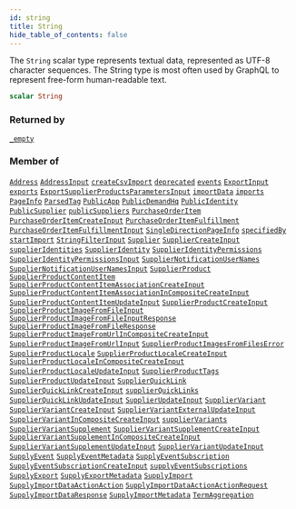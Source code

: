 ```yaml
---
id: string
title: String
hide_table_of_contents: false
---
```








The `String` scalar type represents textual data, represented as UTF-8 character sequences. The String type is most often used by GraphQL to represent free-form human-readable text.

```graphql
scalar String
```




### Returned by

[`_empty`](/supply/api/graphql-admin/reference/queries/empty)  <Badge class="secondary" text="query"/>

### Member of

[`Address`](/supply/api/graphql-admin/reference/objects/address)  <Badge class="secondary" text="object"/><Bullet />[`AddressInput`](/supply/api/graphql-admin/reference/inputs/address-input)  <Badge class="secondary" text="input"/><Bullet />[`createCsvImport`](/supply/api/graphql-admin/reference/mutations/create-csv-import)  <Badge class="secondary" text="mutation"/><Bullet />[`deprecated`](/supply/api/graphql-admin/reference/directives/deprecated)  <Badge class="secondary" text="directive"/><Bullet />[`events`](/supply/api/graphql-admin/reference/queries/events)  <Badge class="secondary" text="query"/><Bullet />[`ExportInput`](/supply/api/graphql-admin/reference/inputs/export-input)  <Badge class="secondary" text="input"/><Bullet />[`exports`](/supply/api/graphql-admin/reference/queries/exports)  <Badge class="secondary" text="query"/><Bullet />[`ExportSupplierProductsParametersInput`](/supply/api/graphql-admin/reference/inputs/export-supplier-products-parameters-input)  <Badge class="secondary" text="input"/><Bullet />[`importData`](/supply/api/graphql-admin/reference/queries/import-data)  <Badge class="secondary" text="query"/><Bullet />[`imports`](/supply/api/graphql-admin/reference/queries/imports)  <Badge class="secondary" text="query"/><Bullet />[`PageInfo`](/supply/api/graphql-admin/reference/objects/page-info)  <Badge class="secondary" text="object"/><Bullet />[`ParsedTag`](/supply/api/graphql-admin/reference/objects/parsed-tag)  <Badge class="secondary" text="object"/><Bullet />[`PublicApp`](/supply/api/graphql-admin/reference/objects/public-app)  <Badge class="secondary" text="object"/><Bullet />[`PublicDemandHq`](/supply/api/graphql-admin/reference/objects/public-demand-hq)  <Badge class="secondary" text="object"/><Bullet />[`PublicIdentity`](/supply/api/graphql-admin/reference/objects/public-identity)  <Badge class="secondary" text="object"/><Bullet />[`PublicSupplier`](/supply/api/graphql-admin/reference/objects/public-supplier)  <Badge class="secondary" text="object"/><Bullet />[`publicSuppliers`](/supply/api/graphql-admin/reference/queries/public-suppliers)  <Badge class="secondary" text="query"/><Bullet />[`PurchaseOrderItem`](/supply/api/graphql-admin/reference/objects/purchase-order-item)  <Badge class="secondary" text="object"/><Bullet />[`PurchaseOrderItemCreateInput`](/supply/api/graphql-admin/reference/inputs/purchase-order-item-create-input)  <Badge class="secondary" text="input"/><Bullet />[`PurchaseOrderItemFulfillment`](/supply/api/graphql-admin/reference/objects/purchase-order-item-fulfillment)  <Badge class="secondary" text="object"/><Bullet />[`PurchaseOrderItemFulfillmentInput`](/supply/api/graphql-admin/reference/inputs/purchase-order-item-fulfillment-input)  <Badge class="secondary" text="input"/><Bullet />[`SingleDirectionPageInfo`](/supply/api/graphql-admin/reference/objects/single-direction-page-info)  <Badge class="secondary" text="object"/><Bullet />[`specifiedBy`](/supply/api/graphql-admin/reference/directives/specified-by)  <Badge class="secondary" text="directive"/><Bullet />[`startImport`](/supply/api/graphql-admin/reference/mutations/start-import)  <Badge class="secondary" text="mutation"/><Bullet />[`StringFilterInput`](/supply/api/graphql-admin/reference/inputs/string-filter-input)  <Badge class="secondary" text="input"/><Bullet />[`Supplier`](/supply/api/graphql-admin/reference/objects/supplier)  <Badge class="secondary" text="object"/><Bullet />[`SupplierCreateInput`](/supply/api/graphql-admin/reference/inputs/supplier-create-input)  <Badge class="secondary" text="input"/><Bullet />[`supplierIdentities`](/supply/api/graphql-admin/reference/queries/supplier-identities)  <Badge class="secondary" text="query"/><Bullet />[`SupplierIdentity`](/supply/api/graphql-admin/reference/objects/supplier-identity)  <Badge class="secondary" text="object"/><Bullet />[`SupplierIdentityPermissions`](/supply/api/graphql-admin/reference/objects/supplier-identity-permissions)  <Badge class="secondary" text="object"/><Bullet />[`SupplierIdentityPermissionsInput`](/supply/api/graphql-admin/reference/inputs/supplier-identity-permissions-input)  <Badge class="secondary" text="input"/><Bullet />[`SupplierNotificationUserNames`](/supply/api/graphql-admin/reference/objects/supplier-notification-user-names)  <Badge class="secondary" text="object"/><Bullet />[`SupplierNotificationUserNamesInput`](/supply/api/graphql-admin/reference/inputs/supplier-notification-user-names-input)  <Badge class="secondary" text="input"/><Bullet />[`SupplierProduct`](/supply/api/graphql-admin/reference/objects/supplier-product)  <Badge class="secondary" text="object"/><Bullet />[`SupplierProductContentItem`](/supply/api/graphql-admin/reference/objects/supplier-product-content-item)  <Badge class="secondary" text="object"/><Bullet />[`SupplierProductContentItemAssociationCreateInput`](/supply/api/graphql-admin/reference/inputs/supplier-product-content-item-association-create-input)  <Badge class="secondary" text="input"/><Bullet />[`SupplierProductContentItemAssociationInCompositeCreateInput`](/supply/api/graphql-admin/reference/inputs/supplier-product-content-item-association-in-composite-create-input)  <Badge class="secondary" text="input"/><Bullet />[`SupplierProductContentItemUpdateInput`](/supply/api/graphql-admin/reference/inputs/supplier-product-content-item-update-input)  <Badge class="secondary" text="input"/><Bullet />[`SupplierProductCreateInput`](/supply/api/graphql-admin/reference/inputs/supplier-product-create-input)  <Badge class="secondary" text="input"/><Bullet />[`SupplierProductImageFromFileInput`](/supply/api/graphql-admin/reference/inputs/supplier-product-image-from-file-input)  <Badge class="secondary" text="input"/><Bullet />[`SupplierProductImageFromFileInputResponse`](/supply/api/graphql-admin/reference/objects/supplier-product-image-from-file-input-response)  <Badge class="secondary" text="object"/><Bullet />[`SupplierProductImageFromFileResponse`](/supply/api/graphql-admin/reference/objects/supplier-product-image-from-file-response)  <Badge class="secondary" text="object"/><Bullet />[`SupplierProductImageFromUrlInCompositeCreateInput`](/supply/api/graphql-admin/reference/inputs/supplier-product-image-from-url-in-composite-create-input)  <Badge class="secondary" text="input"/><Bullet />[`SupplierProductImageFromUrlInput`](/supply/api/graphql-admin/reference/inputs/supplier-product-image-from-url-input)  <Badge class="secondary" text="input"/><Bullet />[`SupplierProductImagesFromFilesError`](/supply/api/graphql-admin/reference/objects/supplier-product-images-from-files-error)  <Badge class="secondary" text="object"/><Bullet />[`SupplierProductLocale`](/supply/api/graphql-admin/reference/objects/supplier-product-locale)  <Badge class="secondary" text="object"/><Bullet />[`SupplierProductLocaleCreateInput`](/supply/api/graphql-admin/reference/inputs/supplier-product-locale-create-input)  <Badge class="secondary" text="input"/><Bullet />[`SupplierProductLocaleInCompositeCreateInput`](/supply/api/graphql-admin/reference/inputs/supplier-product-locale-in-composite-create-input)  <Badge class="secondary" text="input"/><Bullet />[`SupplierProductLocaleUpdateInput`](/supply/api/graphql-admin/reference/inputs/supplier-product-locale-update-input)  <Badge class="secondary" text="input"/><Bullet />[`SupplierProductTags`](/supply/api/graphql-admin/reference/objects/supplier-product-tags)  <Badge class="secondary" text="object"/><Bullet />[`SupplierProductUpdateInput`](/supply/api/graphql-admin/reference/inputs/supplier-product-update-input)  <Badge class="secondary" text="input"/><Bullet />[`SupplierQuickLink`](/supply/api/graphql-admin/reference/objects/supplier-quick-link)  <Badge class="secondary" text="object"/><Bullet />[`SupplierQuickLinkCreateInput`](/supply/api/graphql-admin/reference/inputs/supplier-quick-link-create-input)  <Badge class="secondary" text="input"/><Bullet />[`supplierQuickLinks`](/supply/api/graphql-admin/reference/queries/supplier-quick-links)  <Badge class="secondary" text="query"/><Bullet />[`SupplierQuickLinkUpdateInput`](/supply/api/graphql-admin/reference/inputs/supplier-quick-link-update-input)  <Badge class="secondary" text="input"/><Bullet />[`SupplierUpdateInput`](/supply/api/graphql-admin/reference/inputs/supplier-update-input)  <Badge class="secondary" text="input"/><Bullet />[`SupplierVariant`](/supply/api/graphql-admin/reference/objects/supplier-variant)  <Badge class="secondary" text="object"/><Bullet />[`SupplierVariantCreateInput`](/supply/api/graphql-admin/reference/inputs/supplier-variant-create-input)  <Badge class="secondary" text="input"/><Bullet />[`SupplierVariantExternalUpdateInput`](/supply/api/graphql-admin/reference/inputs/supplier-variant-external-update-input)  <Badge class="secondary" text="input"/><Bullet />[`SupplierVariantInCompositeCreateInput`](/supply/api/graphql-admin/reference/inputs/supplier-variant-in-composite-create-input)  <Badge class="secondary" text="input"/><Bullet />[`supplierVariants`](/supply/api/graphql-admin/reference/queries/supplier-variants)  <Badge class="secondary" text="query"/><Bullet />[`SupplierVariantSupplement`](/supply/api/graphql-admin/reference/objects/supplier-variant-supplement)  <Badge class="secondary" text="object"/><Bullet />[`SupplierVariantSupplementCreateInput`](/supply/api/graphql-admin/reference/inputs/supplier-variant-supplement-create-input)  <Badge class="secondary" text="input"/><Bullet />[`SupplierVariantSupplementInCompositeCreateInput`](/supply/api/graphql-admin/reference/inputs/supplier-variant-supplement-in-composite-create-input)  <Badge class="secondary" text="input"/><Bullet />[`SupplierVariantSupplementUpdateInput`](/supply/api/graphql-admin/reference/inputs/supplier-variant-supplement-update-input)  <Badge class="secondary" text="input"/><Bullet />[`SupplierVariantUpdateInput`](/supply/api/graphql-admin/reference/inputs/supplier-variant-update-input)  <Badge class="secondary" text="input"/><Bullet />[`SupplyEvent`](/supply/api/graphql-admin/reference/objects/supply-event)  <Badge class="secondary" text="object"/><Bullet />[`SupplyEventMetadata`](/supply/api/graphql-admin/reference/objects/supply-event-metadata)  <Badge class="secondary" text="object"/><Bullet />[`SupplyEventSubscription`](/supply/api/graphql-admin/reference/objects/supply-event-subscription)  <Badge class="secondary" text="object"/><Bullet />[`SupplyEventSubscriptionCreateInput`](/supply/api/graphql-admin/reference/inputs/supply-event-subscription-create-input)  <Badge class="secondary" text="input"/><Bullet />[`supplyEventSubscriptions`](/supply/api/graphql-admin/reference/queries/supply-event-subscriptions)  <Badge class="secondary" text="query"/><Bullet />[`SupplyExport`](/supply/api/graphql-admin/reference/objects/supply-export)  <Badge class="secondary" text="object"/><Bullet />[`SupplyExportMetadata`](/supply/api/graphql-admin/reference/objects/supply-export-metadata)  <Badge class="secondary" text="object"/><Bullet />[`SupplyImport`](/supply/api/graphql-admin/reference/objects/supply-import)  <Badge class="secondary" text="object"/><Bullet />[`SupplyImportDataActionAction`](/supply/api/graphql-admin/reference/objects/supply-import-data-action-action)  <Badge class="secondary" text="object"/><Bullet />[`SupplyImportDataActionActionRequest`](/supply/api/graphql-admin/reference/objects/supply-import-data-action-action-request)  <Badge class="secondary" text="object"/><Bullet />[`SupplyImportDataResponse`](/supply/api/graphql-admin/reference/objects/supply-import-data-response)  <Badge class="secondary" text="object"/><Bullet />[`SupplyImportMetadata`](/supply/api/graphql-admin/reference/objects/supply-import-metadata)  <Badge class="secondary" text="object"/><Bullet />[`TermAggregation`](/supply/api/graphql-admin/reference/objects/term-aggregation)  <Badge class="secondary" text="object"/>



